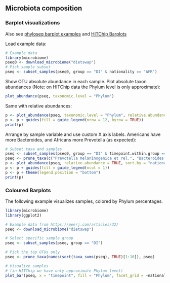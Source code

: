 ## Microbiota composition


### Barplot visualizations

Also see [phyloseq barplot examples](http://joey711.github.io/phyloseq/plot_bar-examples.html) and [HITChip Barplots](Barplots.md)


Load example data:

```r
# Example data
library(microbiome)
pseq0 <- download_microbiome("dietswap")
# Pick sample subset
pseq <- subset_samples(pseq0, group == "DI" & nationality == "AFR")
```

Show OTU absolute abundance in each sample. Plot absolute taxon
abundances (Note: on HITChip data the Phylum level is only
approximate):

```r
plot_abundance(pseq, taxonomic.level = "Phylum")
```

Same with relative abundances:

```r
p <- plot_abundance(pseq, taxonomic.level = "Phylum", relative.abundance = TRUE)
p <- p + guides(fill = guide_legend(nrow = 12, byrow = TRUE))
print(p)
```


Arrange by sample variable and use custom X axis labels. Americans have more Bacteroides, and Africans more Prevotella (as expected):

```r
# Subset taxa and samples
pseq <- subset_samples(pseq0, group == "DI" & timepoint.within.group == 1)
pseq <- prune_taxa(c("Prevotella melaninogenica et rel.", "Bacteroides fragilis et rel.", "Akkermansia"), pseq)
p <- plot_abundance(pseq, relative.abundance = TRUE, sort.by = "nationality", x.label = "nationality")
p <- p + guides(fill = guide_legend(ncol = 1))
p <- p + theme(legend.position = "bottom")
print(p)
```


### Coloured Barplots

The following example visualizes samples, colored by Phylum
percentages.

```r
library(microbiome)
library(ggplot2)

# Example data from https://peerj.com/articles/32/
pseq <- download_microbiome("dietswap")

# Select specific sample group
pseq <- subset_samples(pseq, group == "DI")

# Pick the top OTUs only
pseq <- prune_taxa(names(sort(taxa_sums(pseq), TRUE)[1:10]), pseq)

# Visualize samples 
# (in HITChip we have only approximate Phylum level)
plot_bar(pseq, x = "timepoint", fill = "Phylum", facet_grid = ~nationality)
```


